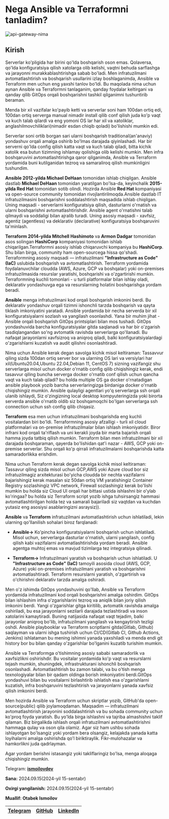 
# Nega Ansible va Terraformni tanladim?

![api-gateway-nima](https://raw.githubusercontent.com/devops-journey-uz/assets/main/images/article/ansible-terraform/banner.png)

## Kirish
Serverlar ko'pligida har birini qo'lda boshqarish oson emas. Qolaversa, qo'lda konfiguratsiya qilish xatolarga olib kelishi, vaqtni behuda sarflashga va jarayonni murakkablashtirishga sabab bo'ladi. Men infratuzilmani avtomatlashtirish va boshqarish usullarini izlay boshlaganimda, Ansible va Terraform men uchun eng yaxshi tanlov bo'ldi. Bu maqolada nima uchun aynan Ansible va Terraformni tanlaganim, qanday foydalar keltirgani va qanday qilib GitOps orqali boshqarishni tashkil qilganimni tushuntirib beraman.

Menda bir xil vazifalar ko'payib ketti va serverlar soni ham 100dan ortiq edi, 100dan ortiq serverga manual nimadir install qilib conf qilish juda ko'p vaqt va kuch talab qilardi va eng yomoni OS lar har xil va xatoliklar, anglashilmovchiliklari(nimadir esdan chiqib qoladi) bo'lishishi mumkin edi.

Serverlar soni ortib borgan sari ularni boshqarish traditional(an'anaviy) yondashuv orqali amalga oshirib bo'lmas darajada qiyinlashadi. Har bir serverni qo'lda config qilish katta vaqt va kuch talab qiladi, bitta kichik xatolik esa butun tizimning ishlamay qolishiga olib kelishi mumkin. Men infra boshqaruvini avtomatlashtirishga qaror qilganimda, Ansible va Terraform yordamida buni kutilganidan tezroq va samaraliroq qilish mumkinligini tushundim.

**Ansible 2012-yilda Michael DeHaan** tomonidan ishlab chiqilgan. Ansible dastlab **Michael DeHaan** tomonidan yaratilgan bo'lsa-da, keyinchalik **2015-yilda Red Hat** tomonidan sotib olindi. Hozirda Ansible **Red Hat** kompaniyasi va open-source community tomonidan rivojlantirilmoqda.Ansible dastlab IT infratuzilmasini boshqarishni soddalashtirish maqsadida ishlab chiqilgan. Uning maqsadi - serverlarni konfiguratsiya qilish, dasturlarni o'rnatish va ularni boshqarishni avtomatlashtirishdir. Ansible agent o'rnatishni talab qilmaydi va soddaligi bilan ajralib turadi. Uning asosiy maqsadi - xavfsiz, agentiz (agentless) va deklarativ (declarative) konfiguratsiya boshqaruvini ta'minlash.

**Terraform 2014-yilda Mitchell Hashimoto** va **Armon Dadgar** tomonidan asos solingan **HashiCorp** kompaniyasi tomonidan ishlab chiqarilgan.Terraformni asosiy ishlab chiqaruvchi kompaniya bu **HashiCorp**. Shu bilan birga, community ham open-sourcega hissa qo'shadi. Terraformning asosiy maqsadi — infratuzilmani **"Infrastructure as Code" (IaC)** uslubida boshqarish va avtomatlashtirish. Terraform yordamida foydalanuvchilar cloudda (AWS, Azure, GCP va boshqalar) yoki on-premises infratuzilmasida resurslar yaratishi, boshqarishi va o'zgartirishi mumkin. Terraformning kuchli tomonlari - u turli platformalar bilan ishlay oladi, deklarativ yondashuvga ega va resurslarning holatini boshqarishga yordam beradi.


**Ansible** menga infratuzilmani kod orqali boshqarish imkonini berdi. Bu deklarativ yondashuv orqali tizimni ishonchli tarzda boshqarish va qayta tiklash imkoniyatini yaratadi. Ansible yordamida bir necha serverda bir xil konfiguratsiyalarni sozlash va yangilash osonlashdi. Yana bir muhim jihat - Ansible orqali boshqarish GitOps printsiplari bilan mos tushadi. GitOps yondashuvida barcha konfiguratsiyalar gitda saqlanadi va har bir o'zgarish tasdiqlangandan so'ng avtomatik ravishda serverlarga qo'llanadi. Bu nafaqat jarayonlarni xavfsizroq va aniqroq qiladi, balki konfiguratsiyalardagi o'zgarishlarni kuzatish va audit qilishni osonlashtiradi.

Nima uchun Ansible kerak degan savolga kichik misol keltiraman: Tassavvur qiling sizda 100dan ortiq server bor va ularning OS lari va versiylari har xil(Ubuntu20.04,Ubuntu 22.04,Debian 11, CentOS 7) sizning vazifangiz shu serverlarga misol uchun docker o'rnatib config qilib chiqishingiz kerak, endi tasavvur qiling buncha serverga docker o'rnatib conf qilish uchun qancha vaqt va kuch talab qiladi? bu holda multiple OS ga docker o'rnatadigan ansible playbook yozib barcha serverlaringizga birdaniga docker o'rnatib chiqishingiz mumkin. Ansible qulayligi agentlari yo'q serverlarga ssh orqali ulanib ishlaydi, Siz o'zingizning local desktop kompyuteringizda yoki birorta serverda ansible o'rnatib oldib siz boshqamoqchi bo'lgan serverlarga ssh connection uchun ssh config qilib chiqasiz.

**Terraform** esa men uchun infratuzilmani boshqarishda eng kuchli vositalardan biri bo'ldi. Terraformning asosiy afzalligi - turli xil cloud platformalari va on-premise infratuzilmalar bilan ishlash imkoniyatidir. Biror infrani kod orqali ta'riflash va uni kerakli joyda bir marta bajarish orqali hamma joyda tatbiq qilish mumkin. Terraform bilan men infratuzilmani bir xil darajada boshqaraman, qayerda bo'lishidan qat'i nazar - AWS, GCP yoki on-premise serverlar. Shu orqali ko'p qirrali infratuzilmalarni boshqarishda katta samaradorlikka erishdim.

Nima uchun Terraform kerak degan savolga kichik misol keltiraman: Tassavur qiling sizda misol uchun GCP,AWS yoki Azure cloud bor siz infratuzilmagiz arxitekturasi bo'yicha cloudda bir nechta vazifalarni bajarishingiz kerak masalan siz 50dan ortiq VM yaratishingiz Container Registry sozlashingiz VPC network, Firewall sozlashingiz kerak bo'lishi mumkin bu holda siz Cloud UI orqali har bittasi ustida ishlashni bir o'ylab ko'ringaa? bu holda siz Terraform script yozib ishga tuhsirsangiz hammasi avtomatlashtirilgan holda tez va samarali bajariladi siz vaqtdan va kuchdan yutasiz eng asosiysi asablaringizni asraysiz)).



**Ansible** va **Terraform** infratuzilmani avtomatlashtirish uchun ishlatiladi, lekin ularning qo'llanilish sohalari biroz farqlanadi:

* **Ansible->** Ko'pincha konfiguratsiyalarni boshqarish uchun ishlatiladi. Misol uchun, serverlarga dasturlar o'rnatish, ularni yangilash, config qilish kabi vazifalarni avtomatlashtirishda yordam beradi. Ansible agentga muhtoj emas va mavjud tizimlarga tez integratsiya qilinadi.

* **Terraform->** Infratuzilmani yaratish va boshqarish uchun ishlatiladi. U **"Infrastructure as Code" (IaC)** tamoyili asosida cloud (AWS, GCP, Azure) yoki on-premises infratuzilmani yaratish va boshqarishni avtomatlashtiradi. Terraform  resurslarni yaratish, o'zgartirish va o'chirishni deklarativ tarzda amalga oshiradi.


Men o'z ishimda GitOps yondashuvini qo'llab, Ansible va Terraform yordamida infratuzilmani kod orqali boshqarishni amalga oshirdim. GitOps bilan ishlashim infra o'zgarishlarini tezroq va aniqlik bilan joriy qilish imkonini berdi. Yangi o'zgarishlar gitga kiritilib, avtomatik ravishda amalga oshiriladi, bu esa jarayonlarni sezilarli darajada tezlashtiradi va inson xatolarini kamaytiradi. Buning natijasida nafaqat vaqt tejadim, balki jarayonlar aniqroq bo'lib, infratuzilmani yangilash va kengaytirish tezligi oshdi. Ansible playbooklar va Terraform scriptlarni gitda(Gitlab, Github) saqlayman va ularni ishga tushirish uchun CI/CD(Gitlab CI, Github Actions, Jenkins) ishlataman bu mening ishimni yanada yaxshiladi va menda endi git history bor bu bilan qanday o'zgarishlar bo'lganini kuzatib turishim mumkin.


Ansible va Terraformga o'tishimning asosiy sababi samaradorlik va xavfsizlikni oshirishdir. Bu vositalar yordamida ko'p vaqt va resurslarni tejash mumkin, shuningdek, infrastrukturani ishonchli boshqarish osonlashadi. Avtomatlashtirish bu zamon talabi, va bu o'tish menga texnologiyalar bilan bir qadam oldinga borish imkoniyatini berdi.GitOps yondashuvi bilan bu vositalarni birlashtirib ishlatish esa o'zgarishlarni kuzatish, infra boshqaruvini tezlashtirish va jarayonlarni yanada xavfsiz qilish imkonini berdi.

<Callout type="info" emoji="">
Men hozirda Ansible va Terraform uchun skriptlar yozib, GitHub'da open-source(public) qilib joylamoqdaman. Maqsadim — infratuzilmani avtomatlashtirish jarayonini soddalashtirish va bu sohada community uchun ko'proq foyda yaratish. Bu yo'lda birga ishlashni va tajriba almashishni taklif qilaman. Biz birgalikda ishlash orqali infratuzilmani avtomatlashtirishni hammaga qulay va oson qila olamiz. Agar siz ham ushbu sohada ishlayotgan bo'lsangiz yoki yordam bera olsangiz, kelajakda yanada katta loyihalarni amalga oshirishda qo'l biriktiraylik. Fikr-mulohazalar va hamkorlikni juda qadrlayman.

Agar yordam berishni istasangiz yoki takliflaringiz bo'lsa, menga aloqaga chiqishingiz mumkin. 

Telegram: **[ismoilovdev](https://t.me/ismoilovdev)**
</Callout>


<Callout type="info" emoji="">

**Sana:** 2024.09.15(2024-yil 15-sentabr)

**Oxirgi yangilanish:** 2024.09.15(2024-yil 15-sentabr)

**Muallif: Otabek Ismoilov**

| [Telegram](https://t.me/Otabek_Ismoilov) | [GitHub](https://github.com/ismoilovdevml) | [LinkedIn](https://www.linkedin.com/in/otabek-ismoilov-8625b0222/) |
| - | - | - |

</Callout>
